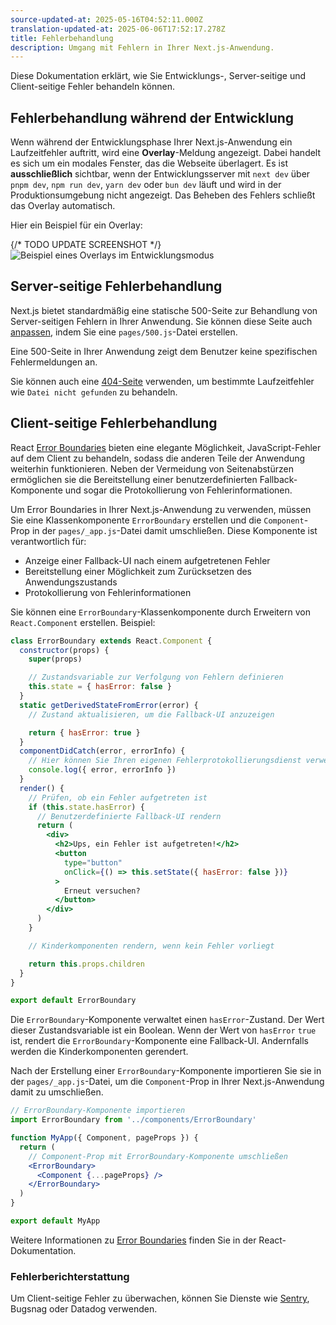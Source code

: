 ```yaml
---
source-updated-at: 2025-05-16T04:52:11.000Z
translation-updated-at: 2025-06-06T17:52:17.278Z
title: Fehlerbehandlung
description: Umgang mit Fehlern in Ihrer Next.js-Anwendung.
---
```


Diese Dokumentation erklärt, wie Sie Entwicklungs-, Server-seitige und Client-seitige Fehler behandeln können.

## Fehlerbehandlung während der Entwicklung

Wenn während der Entwicklungsphase Ihrer Next.js-Anwendung ein Laufzeitfehler auftritt, wird eine **Overlay**-Meldung angezeigt. Dabei handelt es sich um ein modales Fenster, das die Webseite überlagert. Es ist **ausschließlich** sichtbar, wenn der Entwicklungsserver mit `next dev` über `pnpm dev`, `npm run dev`, `yarn dev` oder `bun dev` läuft und wird in der Produktionsumgebung nicht angezeigt. Das Beheben des Fehlers schließt das Overlay automatisch.

Hier ein Beispiel für ein Overlay:

{/* TODO UPDATE SCREENSHOT */}
![Beispiel eines Overlays im Entwicklungsmodus](https://assets.vercel.com/image/upload/v1645118290/docs-assets/static/docs/error-handling/overlay.png)

## Server-seitige Fehlerbehandlung

Next.js bietet standardmäßig eine statische 500-Seite zur Behandlung von Server-seitigen Fehlern in Ihrer Anwendung. Sie können diese Seite auch [anpassen](/docs/pages/building-your-application/routing/custom-error#customizing-the-500-page), indem Sie eine `pages/500.js`-Datei erstellen.

Eine 500-Seite in Ihrer Anwendung zeigt dem Benutzer keine spezifischen Fehlermeldungen an.

Sie können auch eine [404-Seite](/docs/pages/building-your-application/routing/custom-error#404-page) verwenden, um bestimmte Laufzeitfehler wie `Datei nicht gefunden` zu behandeln.

## Client-seitige Fehlerbehandlung

React [Error Boundaries](https://react.dev/reference/react/Component#catching-rendering-errors-with-an-error-boundary) bieten eine elegante Möglichkeit, JavaScript-Fehler auf dem Client zu behandeln, sodass die anderen Teile der Anwendung weiterhin funktionieren. Neben der Vermeidung von Seitenabstürzen ermöglichen sie die Bereitstellung einer benutzerdefinierten Fallback-Komponente und sogar die Protokollierung von Fehlerinformationen.

Um Error Boundaries in Ihrer Next.js-Anwendung zu verwenden, müssen Sie eine Klassenkomponente `ErrorBoundary` erstellen und die `Component`-Prop in der `pages/_app.js`-Datei damit umschließen. Diese Komponente ist verantwortlich für:

- Anzeige einer Fallback-UI nach einem aufgetretenen Fehler
- Bereitstellung einer Möglichkeit zum Zurücksetzen des Anwendungszustands
- Protokollierung von Fehlerinformationen

Sie können eine `ErrorBoundary`-Klassenkomponente durch Erweitern von `React.Component` erstellen. Beispiel:

```jsx
class ErrorBoundary extends React.Component {
  constructor(props) {
    super(props)

    // Zustandsvariable zur Verfolgung von Fehlern definieren
    this.state = { hasError: false }
  }
  static getDerivedStateFromError(error) {
    // Zustand aktualisieren, um die Fallback-UI anzuzeigen

    return { hasError: true }
  }
  componentDidCatch(error, errorInfo) {
    // Hier können Sie Ihren eigenen Fehlerprotokollierungsdienst verwenden
    console.log({ error, errorInfo })
  }
  render() {
    // Prüfen, ob ein Fehler aufgetreten ist
    if (this.state.hasError) {
      // Benutzerdefinierte Fallback-UI rendern
      return (
        <div>
          <h2>Ups, ein Fehler ist aufgetreten!</h2>
          <button
            type="button"
            onClick={() => this.setState({ hasError: false })}
          >
            Erneut versuchen?
          </button>
        </div>
      )
    }

    // Kinderkomponenten rendern, wenn kein Fehler vorliegt

    return this.props.children
  }
}

export default ErrorBoundary
```

Die `ErrorBoundary`-Komponente verwaltet einen `hasError`-Zustand. Der Wert dieser Zustandsvariable ist ein Boolean. Wenn der Wert von `hasError` `true` ist, rendert die `ErrorBoundary`-Komponente eine Fallback-UI. Andernfalls werden die Kinderkomponenten gerendert.

Nach der Erstellung einer `ErrorBoundary`-Komponente importieren Sie sie in der `pages/_app.js`-Datei, um die `Component`-Prop in Ihrer Next.js-Anwendung damit zu umschließen.

```jsx
// ErrorBoundary-Komponente importieren
import ErrorBoundary from '../components/ErrorBoundary'

function MyApp({ Component, pageProps }) {
  return (
    // Component-Prop mit ErrorBoundary-Komponente umschließen
    <ErrorBoundary>
      <Component {...pageProps} />
    </ErrorBoundary>
  )
}

export default MyApp
```

Weitere Informationen zu [Error Boundaries](https://react.dev/reference/react/Component#catching-rendering-errors-with-an-error-boundary) finden Sie in der React-Dokumentation.

### Fehlerberichterstattung

Um Client-seitige Fehler zu überwachen, können Sie Dienste wie [Sentry](https://github.com/vercel/next.js/tree/canary/examples/with-sentry), Bugsnag oder Datadog verwenden.